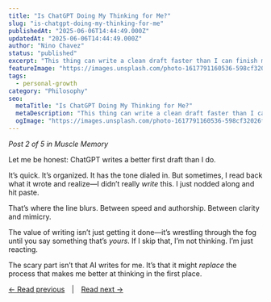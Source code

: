 ```yaml
---
title: "Is ChatGPT Doing My Thinking for Me?"
slug: "is-chatgpt-doing-my-thinking-for-me"
publishedAt: "2025-06-06T14:44:49.000Z"
updatedAt: "2025-06-06T14:44:49.000Z"
author: "Nino Chavez"
status: "published"
excerpt: "This thing can write a clean draft faster than I can finish my coffee. But then I read it back and think—did *I* even say that? Or did I just agree with it because it sounded smart? That’s the trap."
featureImage: "https://images.unsplash.com/photo-1617791160536-598cf32026fb?crop=entropy&cs=tinysrgb&fit=max&fm=jpg&ixid=M3wxMTc3M3wwfDF8c2VhcmNofDEyfHx0aGlua2luZ3xlbnwwfHx8fDE3NDkxNTg5NTJ8MA&ixlib=rb-4.1.0&q=80&w=2000"
tags:
  - personal-growth
category: "Philosophy"
seo:
  metaTitle: "Is ChatGPT Doing My Thinking for Me?"
  metaDescription: "This thing can write a clean draft faster than I can finish my coffee. But then I read it back and think—did *I* even say that? Or did I just agree with it because it sounded smart? That’s the trap."
  ogImage: "https://images.unsplash.com/photo-1617791160536-598cf32026fb?crop=entropy&cs=tinysrgb&fit=max&fm=jpg&ixid=M3wxMTc3M3wwfDF8c2VhcmNofDEyfHx0aGlua2luZ3xlbnwwfHx8fDE3NDkxNTg5NTJ8MA&ixlib=rb-4.1.0&q=80&w=2000"
---
```

*Post 2 of 5 in Muscle Memory*

Let me be honest: ChatGPT writes a better first draft than I do.

It’s quick. It’s organized. It has the tone dialed in. But sometimes, I read back what it wrote and realize—I didn’t really *write* this. I just nodded along and hit paste.

That’s where the line blurs. Between speed and authorship. Between clarity and mimicry.

The value of writing isn’t just getting it done—it’s wrestling through the fog until you say something that’s *yours*. If I skip that, I’m not thinking. I’m just reacting.

The scary part isn’t that AI writes for me. It’s that it might *replace* the process that makes me better at thinking in the first place.

[← Read previous](/the-calculator-effect) | [Read next →](/muscle-memory-and-mental-atrophy)
